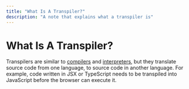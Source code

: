 ```yaml
---
title: "What Is A Transpiler?"
description: "A note that explains what a transpiler is"
---
```


<Tag tag="Programming"/>

# What Is A Transpiler?

<TimeStamp updated="February 27, 2022, 9:20  PM ET"/>

Transpilers are similar to [compilers](/what-is-a-compiler) and
[interpreters](/what-is-an-interpreter), but they translate source
code from one language, to source code in another language. For example,
code written in JSX or TypeScript needs to be transpiled into JavaScript
before the browser can execute it.